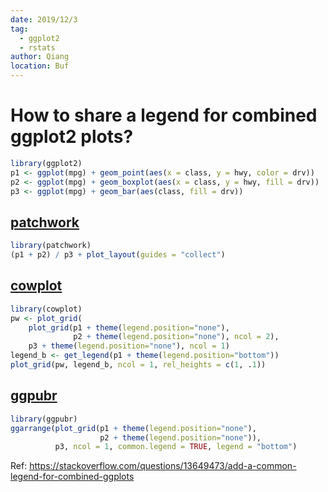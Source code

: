 ```yaml
---
date: 2019/12/3
tag:
  - ggplot2
  - rstats
author: Qiang
location: Buf
---
```


# How to share a legend for combined ggplot2 plots?
```r
library(ggplot2)
p1 <- ggplot(mpg) + geom_point(aes(x = class, y = hwy, color = drv))
p2 <- ggplot(mpg) + geom_boxplot(aes(x = class, y = hwy, fill = drv))
p3 <- ggplot(mpg) + geom_bar(aes(class, fill = drv))
```

## [patchwork](https://patchwork.data-imaginist.com/)
```r
library(patchwork)
(p1 + p2) / p3 + plot_layout(guides = "collect")
```

## [cowplot](https://cran.r-project.org/web/packages/cowplot/vignettes/introduction.html)
```r
library(cowplot)
pw <- plot_grid(
    plot_grid(p1 + theme(legend.position="none"),
              p2 + theme(legend.position="none"), ncol = 2),
    p3 + theme(legend.position="none"), ncol = 1)
legend_b <- get_legend(p1 + theme(legend.position="bottom"))
plot_grid(pw, legend_b, ncol = 1, rel_heights = c(1, .1))
```

## [ggpubr](https://rpkgs.datanovia.com/ggpubr/index.html)
```r
library(ggpubr)
ggarrange(plot_grid(p1 + theme(legend.position="none"),
                    p2 + theme(legend.position="none")),
          p3, ncol = 1, common.legend = TRUE, legend = "bottom")
```

Ref: 
<https://stackoverflow.com/questions/13649473/add-a-common-legend-for-combined-ggplots>
